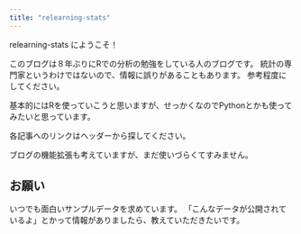 ```yaml
---
title: "relearning-stats"
---
```


relearning-stats にようこそ！

このブログは８年ぶりにRでの分析の勉強をしている人のブログです。
統計の専門家というわけではないので、情報に誤りがあることもあります。
参考程度にしてください。

基本的にはRを使っていこうと思いますが、せっかくなのでPythonとかも使ってみたいと思っています。

各記事へのリンクはヘッダーから探してください。

ブログの機能拡張も考えていますが、まだ使いづらくてすみません。

## お願い

いつでも面白いサンプルデータを求めています。
「こんなデータが公開されているよ」とかって情報がありましたら、教えていただきたいです。